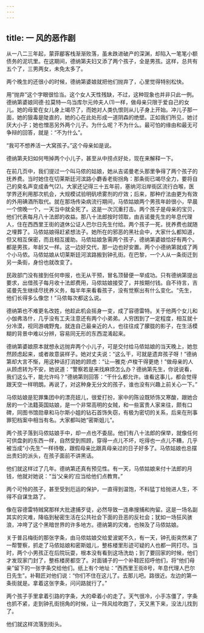 ```yaml
---
---
---
```

title: 一 风的恶作剧
---





从一八二三年起，蒙菲郿客栈渐渐败落，虽未跌进破产的深渊，却陷入一笔笔小额债务的泥坑里。在这期间，德纳第夫妇又添了两个孩子，全是男孩。这样，总共有五个了，三男两女，未免太多了。

两个晚生的还很小的时候，德纳第婆娘就把他们抛弃了，心里觉得特别松快。

用“抛弃”这个字眼很恰当。这个女人天性残缺，不过，这种现象也并非只此一例。德纳第婆娘同德·拉莫特—乌当库尔元帅夫人(1)一样，做母亲只限于爱自己的女儿。她的母爱在女儿身上竭尽了，而她对人类仇恨则从儿子身上开始。冲儿子那一面，她的狠毒是陡直的，她的心在此处形成一道阴森的绝壁。正如我们所见，她讨厌大小子；她也憎恶另外两个儿子。为什么呢？不为什么。最可怕的缘由和最无可争辩的回答，就是：“不为什么”。

“我可不想养活一大窝孩子。”这个母亲如是说。

德纳第夫妇如何甩掉两个小儿子，甚至从中捞点好处，现在来解释一下。

在前几页中，我们提过一个叫马侬的姑娘，她从吉诺曼老头那里争得了两个孩子的抚养费。当时她住在切莱斯廷河滨路小麝香老街拐角：那条街已竭尽全力，要将自己的臭名声变成香气(2)。大家还记得三十五年前，塞纳河沿岸街区流行白喉，医学界还利用那次机会，大规模试验明矾喷雾剂的疗效；后来，那种疗法由更为有效的外用碘酒所取代。就在那场传染病流行期间，马侬姑娘两个男孩年龄很小，早晨一个傍晚一个，一天当中就全死了。这是一次沉重打击。两个孩子是母亲的宝贝，他们代表每月八十法郎的收益。那八十法郎按时领取，由吉诺曼先生的年息代理人，住在西西里王街的退休公证人巴尔日先生付给。两个孩子一死，抚养费也就随之埋葬了。马侬姑娘得赶紧想法子。她所在的邪恶的黑社会中，大家什么都知道，但又相互保密，而且相互援助。马侬姑娘急需两个孩子，德纳第婆娘恰好有两个。都是男孩，年龄又一样。这一边好交代，那一边也好安置。两个小德纳第就成了两个小马侬。马侬姑娘从切莱斯廷河滨路搬到钟孔街。在巴黎，一个人从一条街迁到另一条街，身份也就改变了。

民政部门没有接到任何申报，也无从干预，冒名顶替便一举成功。只有德纳第提出要求，出借孩子每月收十法郎费用，马侬姑娘接受了，并按期付钱。自不待言，吉诺曼先生继续尽抚养义务，每半年来看看孩子，没有觉察出有什么变化。“先生，他们长得多么像您！”马侬每次都这么说。

德纳第也不难更名改姓，他趁此机会摇身一变，成了容德雷特。关于他两个女儿和小伽弗洛什，几乎没有工夫注意还有两个小弟弟。人穷困到了一定程度，相互就十分冷漠，视同游魂野鬼，就连自己最亲近的人，也往往成了朦胧的影子，在生活模糊的背景中难以分辨，容易同无形的东西混淆起来。

德纳第婆娘原本就想永远抛弃两个小儿子，可是交付给马侬姑娘的当天晚上，她忽然顾虑起来，或者故意装样子。她对丈夫说：“这么干，可就是遗弃孩子呀！”德纳第却大言不惭，用这种话打消她的顾虑：“让—雅克·卢梭干得更绝！”做母亲的人从顾虑转为不安，她说道：“警察若是来找麻烦怎么办？德纳第先生，你说说看，我们这么干，能允许吗？”德纳第则回答：“干什么都允许。谁看这事儿，都会觉得跟天空一样明朗。再说了，对这种身无分文的孩子，谁也没有兴趣上前关心一下。”

马侬姑娘是犯罪集团中的漂亮妞儿，很爱打扮，家中的陈设既矫饰又寒酸，跟她合居的一个法籍英国姑娘，是一个非常高明的女贼，和一些富贵人家来往，颇有口碑，同图书馆勋章和马尔斯小姐的钻石首饰失窃，有极为密切的关系，后来在刑事罪犯档案中相当有名。大家都叫她“密斯姐儿”。

两个孩子落到马侬姑娘手中，却一点也不委屈。他们有八十法郎的保举，就像任何可供盘剥的东西一样，自然受到照顾，穿得一点儿不坏，吃得也一点儿不糟，几乎被当成“小先生”一样待敬，跟假母亲比跟真母亲过的日子好多了。马侬姑娘也总摆出贵妇的派头，在孩子面前不讲黑话。

他们就这样过了几年。德纳第还真有预见性。有一天，马侬姑娘来付十法郎的月钱，他就对她说：“当‘父亲的’应当给他们点教育。”

两个可怜的孩子，甚至受到厄运的保护，一直得到温饱，不料猛丁给抛进人生，不得不自谋生路了。

像在容德雷特贼窝那样大批逮捕歹徒，必然导致一连串搜捕和拘留。这是一场名副其实的灾难，降临到秘密生活在公共社会下面的丑恶的反社会；犹如一场狂风骇浪，冲垮了这个黑暗世界的许多地方。德纳第的灾难，也殃及了马侬姑娘。

关于普吕梅街的那张字条，由马侬姑娘交给爱波妮不久，有一天，钟孔街突然来了一帮警察，抓走了马侬姑娘和密斯姐儿，整栋楼里形迹可疑的人也都一网打尽。当时，两个小男孩正在后院玩耍，根本没有看到这场洗劫；到了要回家的时候，他们才发现家门封了，整栋楼房都空了。对面铺子的一个补鞋匠招呼他们，将“他们母亲”留下的一张字条交给他们。纸上有个地址：“西西里王街8号，年息代理人巴尔日先生”。补鞋匠对他们说：“你们不住在这儿了。去那儿吧。路很近。左边的第一条街就是。拿着这张字条，问问路就行了。”

两个孩子手里拿着引路的字条，大的牵着小的走了。天气很冷，小手冻僵了，字条也抓不紧，走到钟孔街拐角的时候，让一阵风给吹跑了，天又黑下来，没法儿找到了。

他们就这样流落到街头。